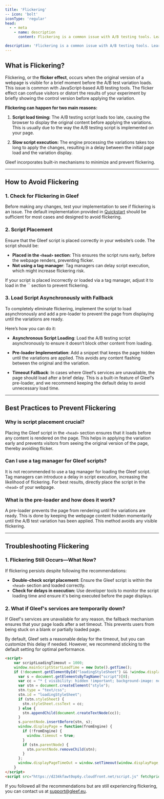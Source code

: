 ```yaml
---
title: 'Flickering'
-- icon: 'bolt'
iconType: 'regular'
head:
  - - meta
    - name: description
      content: Flickering is a common issue with A/B testing tools. Learn what causes it and how to fix flickering with Gleef.

description: 'Flickering is a common issue with A/B testing tools. Learn how to fix it with Gleef.'
---
```


## What is Flickering?

Flickering, or the **flicker effect**, occurs when the original version of a webpage is visible for a brief moment before the A/B test variation loads. This issue is common with JavaScript-based A/B testing tools. The flicker effect can confuse visitors or distort the results of your experiment by briefly showing the control version before applying the variation.

<b>Flickering can happen for two main reasons:</b>

1. **Script load timing:** The A/B testing script loads too late, causing the browser to display the original content before applying the variations. This is usually due to the way the A/B testing script is implemented on your page.
   
2. **Slow script execution:** The engine processing the variations takes too long to apply the changes, resulting in a delay between the initial page load and the variation display.

Gleef incorporates built-in mechanisms to minimize and prevent flickering.

---

## How to Avoid Flickering

### 1. **Check for Flickering in Gleef**
Before making any changes, test your implementation to see if flickering is an issue. The default implementation provided in [Quickstart](../quickstart) should be sufficient for most cases and designed to avoid flickering.

### 2. **Script Placement**
Ensure that the Gleef script is placed correctly in your website’s code. The script should be:
- **Placed in the `<head>` section**: This ensures the script runs early, before the webpage renders, preventing flicker.
- **Not using a tag manager**: Tag managers can delay script execution, which might increase flickering risk.

<Warning>
    If your script is placed incorrectly or loaded via a tag manager, adjust it to load in the `<head>` section to prevent flickering.
</Warning>

### 3. **Load Script Asynchronously with Fallback**
To completely eliminate flickering, implement the script to load asynchronously and add a pre-loader to prevent the page from displaying until the variations are ready.

Here’s how you can do it:

- **Asynchronous Script Loading**: Load the A/B testing script asynchronously to ensure it doesn’t block other content from loading.
  
- **Pre-loader Implementation**: Add a snippet that keeps the page hidden until the variations are applied. This avoids any content flashing between the original and the variation.
  
- **Timeout Fallback**: In cases where Gleef’s services are unavailable, the page should load after a brief delay. This is a built-in feature of Gleef’s pre-loader, and we recommend keeping the default delay to avoid unnecessary load time.

---

## Best Practices to Prevent Flickering

### Why is script placement crucial?
Placing the Gleef script in the `<head>` section ensures that it loads before any content is rendered on the page. This helps in applying the variation early and prevents visitors from seeing the original version of the page, thereby avoiding flicker.

### Can I use a tag manager for Gleef scripts?
It is not recommended to use a tag manager for loading the Gleef script. Tag managers can introduce a delay in script execution, increasing the likelihood of flickering. For best results, directly place the script in the `<head>` of your webpage.

### What is the pre-loader and how does it work?
A pre-loader prevents the page from rendering until the variations are ready. This is done by keeping the webpage content hidden momentarily until the A/B test variation has been applied. This method avoids any visible flickering.

---

## Troubleshooting Flickering

### 1. **Flickering Still Occurs—What Now?**
If flickering persists despite following the recommendations:
- **Double-check script placement:** Ensure the Gleef script is within the `<head>` section and loaded correctly.
- **Check for delays in execution:** Use developer tools to monitor the script loading time and ensure it's being executed before the page displays.
  
### 2. **What if Gleef's services are temporarily down?**
If Gleef's services are unavailable for any reason, the fallback mechanism ensures that your page loads after a set timeout. This prevents users from being stuck on a blank or partially loaded page.

<Info>
    By default, Gleef sets a reasonable delay for the timeout, but you can customize this delay if needed. However, we recommend sticking to the default setting for optimal performance.
</Info>

```html
<script>
    var scriptLoadingTimeout = 1000;
    window.mainScriptStartLoadTime = new Date().getTime();
    if (!document.getElementById("loadingStyleSheet") && !window.displayPageTimeOut) {
      var s = document.getElementsByTagName("script")[0];
      var cc = "* { visibility: hidden !important; background-image: none !important; }";
      var stn = document.createElement("style");
      stn.type = "text/css";
      stn.id = "loadingStyleSheet";
      if (stn.styleSheet) {
        stn.styleSheet.cssText = cc;
      } else {
        stn.appendChild(document.createTextNode(cc));
      }
      s.parentNode.insertBefore(stn, s);
      window.displayPage = function(fromEngine) {
        if (!fromEngine) {
          window.timeout = true;
        }
        if (stn.parentNode) {
          stn.parentNode.removeChild(stn);
        }
      };
      window.displayPageTimeOut = window.setTimeout(window.displayPage, scriptLoadingTimeout);
    }
</script>
<script src="https://d234kfawt0op6y.cloudfront.net/script.js" fetchpriority="high" async></script>
```
If you followed all the recommendations but are still experiencing flickering, you can contact us at support@gleef.eu.